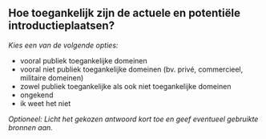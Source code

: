 

## Hoe toegankelijk zijn de actuele en potentiële introductieplaatsen?

*Kies een van de volgende opties:*

- vooral publiek toegankelijke domeinen
- vooral niet publiek toegankelijke domeinen (bv. privé, commercieel, militaire domeinen)
- zowel publiek toegankelijke als ook niet toegankelijke domeinen
- ongekend
- ik weet het niet

*Optioneel: Licht het gekozen antwoord kort toe en geef eventueel gebruikte bronnen aan.*

&nbsp;


